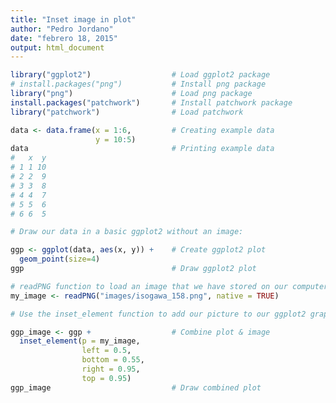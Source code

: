 ```yaml
---
title: "Inset image in plot"
author: "Pedro Jordano"
date: "febrero 18, 2015"
output: html_document
---
```

```r
library("ggplot2")                  # Load ggplot2 package
# install.packages("png")           # Install png package
library("png")                      # Load png package
install.packages("patchwork")       # Install patchwork package
library("patchwork")                # Load patchwork

data <- data.frame(x = 1:6,         # Creating example data
                   y = 10:5)
data                                # Printing example data
#   x  y
# 1 1 10
# 2 2  9
# 3 3  8
# 4 4  7
# 5 5  6
# 6 6  5

# Draw our data in a basic ggplot2 without an image:

ggp <- ggplot(data, aes(x, y)) +    # Create ggplot2 plot
  geom_point(size=4)
ggp                                 # Draw ggplot2 plot

# readPNG function to load an image that we have stored on our computer:
my_image <- readPNG("images/isogawa_158.png", native = TRUE)

# Use the inset_element function to add our picture to our ggplot2 graphic:

ggp_image <- ggp +                  # Combine plot & image
  inset_element(p = my_image,
                left = 0.5,
                bottom = 0.55,
                right = 0.95,
                top = 0.95)
ggp_image                           # Draw combined plot

```


